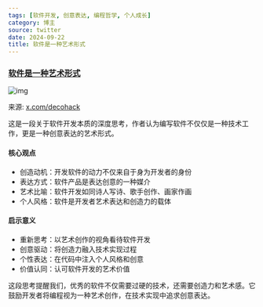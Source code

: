 ```yaml
---
tags: [软件开发, 创意表达, 编程哲学, 个人成长]
category: 博主
source: twitter
date: 2024-09-22
title: 软件是一种艺术形式
---
```


### [软件是一种艺术形式](https://x.com/decohack)

![img](https://img.mengpeng.tech/i/2024/12/13/675bc13628002.webp)

来源: [x.com/decohack](https://x.com/decohack)

这是一段关于软件开发本质的深度思考，作者认为编写软件不仅仅是一种技术工作，更是一种创意表达的艺术形式。

#### 核心观点
- 创造动机：开发软件的动力不仅来自于身为开发者的身份
- 表达方式：软件产品是表达创意的一种媒介
- 艺术比喻：软件开发如同诗人写诗、歌手创作、画家作画
- 个人风格：软件是开发者艺术表达和创造力的载体

#### 启示意义
- 重新思考：以艺术创作的视角看待软件开发
- 创意驱动：将创造力融入技术实现过程
- 个性表达：在代码中注入个人风格和创意
- 价值认同：认可软件开发的艺术价值

这段思考提醒我们，优秀的软件不仅需要过硬的技术，还需要创造力和艺术感。它鼓励开发者将编程视为一种艺术创作，在技术实现中追求创意表达。 